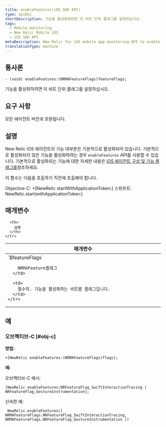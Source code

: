 ```yaml
---
title: enableFeatures(iOS SDK API)
type: apiDoc
shortDescription: 기능을 활성화하려면 이 비트 단위 플래그를 설정하십시오.
tags:
  - Mobile monitoring
  - New Relic Mobile iOS
  - iOS SDK API
metaDescription: New Relic for iOS mobile app monitoring API to enable features.
translationType: machine
---
```


## 통사론

```
- (void) enableFeatures:(NRMAFeatureFlags)featureFlags;
```

기능을 활성화하려면 이 비트 단위 플래그를 설정하십시오.

## 요구 사항

모든 에이전트 버전과 호환됩니다.

## 설명

New Relic iOS 에이전트의 기능 대부분은 기본적으로 활성화되어 있습니다. 기본적으로 활성화되지 않은 기능을 활성화하려는 경우 `enableFeatures` API를 사용할 수 있습니다. 기본적으로 활성화되는 기능에 대한 자세한 내용은 [iOS 에이전트 구성 및 기능 플래그를](/docs/mobile-monitoring/new-relic-mobile-ios/api-guides/ios-agent-configuration-feature-flags)참조하세요.

<Callout variant="important">
  이 함수는 다음을 호출하기 직전에 호출해야 합니다.

  Objective-C: +\[NewRelic startWithApplicationToken:] 스위프트: NewRelic.start(withApplicationToken:)
</Callout>

## 매개변수

<table>
  <thead>
    <tr>
      <th width="25%">
        매개변수
      </th>

      <th>
        설명
      </th>
    </tr>
  </thead>

  <tbody>
    <tr>
      <td>
        `$featureFlags`

        NRMAFeature플래그
      </td>

      <td>
        필수의. 기능을 활성화하는 비트별 플래그입니다.
      </td>
    </tr>
  </tbody>
</table>

## 예

### 오브젝티브-C [#obj-c]

**방법:**

```
+[NewRelic enableFeatures:(NRMAFeatureFlags)flags];
```

**예:**

오브젝티브-C 예시:

```
[NewRelic enableFeatures:NRFeatureFlag_SwiftInteractionTracing | NRFeatureFlag_GestureInstrumentation];
```

신속한 예:

```
 NewRelic.enableFeatures([ NRMAFeatureFlags.NRFeatureFlag_SwiftInteractionTracing, NRMAFeatureFlags.NRFeatureFlag_GestureInstrumentation ])
```